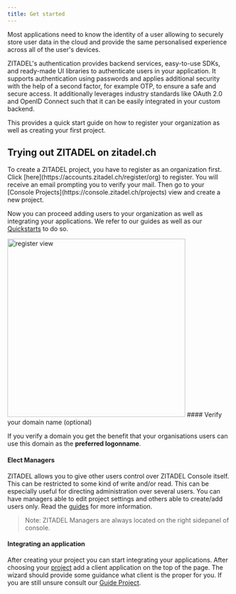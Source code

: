 ```yaml
---
title: Get started
---
```



Most applications need to know the identity of a user allowing to securely store user data in the cloud and provide the same personalised experience across all of the user's devices.

ZITADEL's authentication provides backend services, easy-to-use SDKs, and ready-made UI libraries to authenticate users in your application. It supports authentication using passwords and applies additional security with the help of a second factor, for example OTP, to ensure a safe and secure access.
It additionally leverages industry standards like OAuth 2.0 and OpenID Connect such that it can be easily integrated in your custom backend.

This provides a quick start guide on how to register your organization as well as creating your first project.

## Trying out ZITADEL on zitadel.ch

<Column>
<div>
To create a ZITADEL project, you have to register as an organization first. Click [here](https://accounts.zitadel.ch/register/org) to register.
You will receive an email prompting you to verify your mail.
Then go to your [Console Projects](https://console.zitadel.ch/projects) view and create a new project.

Now you can proceed adding users to your organization as well as integrating your applications. We refer to our guides as well as our [Quickstarts](../../quickstarts/introduction) to do so.
</div>
<img width="400px" src="/img/accounts_org_register_light.png" alt="register view"/>
</Column>
#### Verify your domain name (optional)

If you verify a domain you get the benefit that your organisations users can use this domain as the **preferred logonname**.

#### Elect Managers

ZITADEL allows you to give other users control over ZITADEL Console itself. This can be restricted to some kind of write and/or read. This can be especially useful for directing administration over several users. You can have managers able to edit project settings and others able to create/add users only.
Read the [guides](../introduction) for more information.

> Note: ZITADEL Managers are always located on the right sidepanel of console.

#### Integrating an application

After creating your project you can start integrating your applications.
After choosing your [project](https://console.zitadel.ch/projects) add a client application on the top of the page.
The wizard should provide some guidance what client is the proper for you. If you are still unsure consult our [Guide Project](projects).
